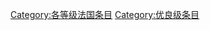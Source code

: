 {{empty category}}
{{Articles by Quality|topic=法国|project=法国|format=TOC}}

{{catmore1|[[Wikipedia:法国專題|Wikipedia:法国專題]]}}
[[Category:各等级法国条目|Category:各等级法国条目]]
[[Category:优良级条目|Category:优良级条目]]
